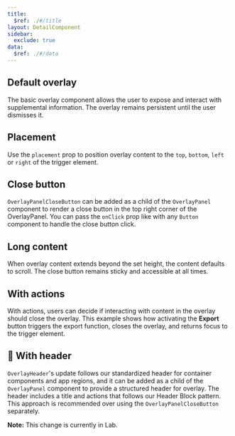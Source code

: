 ```yaml
---
title:
  $ref: ./#/title
layout: DetailComponent
sidebar:
  exclude: true
data:
  $ref: ./#/data
---
```


## Default overlay

The basic overlay component allows the user to expose and interact with supplemental information. The overlay remains persistent until the user dismisses it.

<LivePreview componentName="overlay" exampleName="Default" />

## Placement

Use the `placement` prop to position overlay content to the `top`, `bottom`, `left` or `right` of the trigger element.

<LivePreview componentName="overlay" exampleName="Placement" />

## Close button

`OverlayPanelCloseButton` can be added as a child of the `OverlayPanel` component to render a close button in the top right corner of the OverlayPanel. You can pass the `onClick` prop like with any `Button` component to handle the close button click.

<LivePreview componentName="overlay" exampleName="CloseButton" />

## Long content

When overlay content extends beyond the set height, the content defaults to scroll. The close button remains sticky and accessible at all times.

<LivePreview componentName="overlay" exampleName="LongContent" />

## With actions

With actions, users can decide if interacting with content in the overlay should close the overlay. This example shows how activating the **Export** button triggers the export function, closes the overlay, and returns focus to the trigger element.

<LivePreview componentName="overlay" exampleName="WithActions" />

##  🚧 With header

`OverlayHeader`'s update follows our standardized header for container components and app regions, and it can be added as a child of the `OverlayPanel` component to provide a structured header for overlay. The header includes a title and actions that follows our Header Block pattern. This approach is recommended over using the `OverlayPanelCloseButton` separately.

**Note:** This change is currently in Lab.

<LivePreview componentName="overlay" exampleName="WithHeader" />
